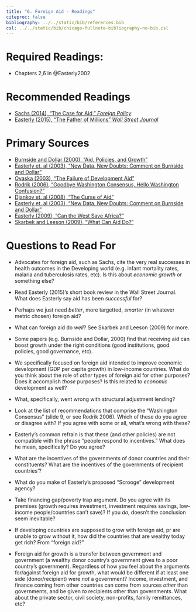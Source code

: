```yaml
---
title: "6. Foreign Aid - Readings"
citeproc: false
bibliography: ../../static/bib/references.bib
csl: ../../static/bib/chicago-fullnote-bibliography-no-bib.csl
---
```


# Required Readings:

- <i class="fas fa-book"></i>Chapters 2,6 in @Easterly2002

# Recommended Readings

- [<i class="fas fa-external-link-square-alt"></i> Sachs (2014), "The Case for Aid," *Foreign Policy*](https://foreignpolicy.com/2014/01/21/the-case-for-aid/)
- [<i class="fas fa-file-pdf"></i> Easterly (2015), "The Father of Millions" *Wall Street Journal*](/readings/Easterly-2015-review.pdf)

# Primary Sources

- [<i class="fas fa-file-pdf"></i> Burnside and Dollar (2000), "Aid, Policies, and Growth"](/readings/Burnside-Dollar-2000.pdf)
- [<i class="fas fa-file-pdf"></i> Easterly et. al (2003), "New Data, New Doubts: Comment on Burnside and Dollar"](/readings/Easterly-Levine-Roodman-2003.pdf)
- [<i class="fas fa-file-pdf"></i> Ovaska (2003), "The Failure of Development Aid"](/readings/Ovaska-2003.pdf)
- [<i class="fas fa-file-pdf"></i> Rodrik (2006), "Goodbye Washington Consensus, Hello Washington Confusion?"](/readings/Rodrik-2006.pdf)
- [<i class="fas fa-file-pdf"></i> Djankov et. al (2008), "The Curse of Aid"](/readings/Djankov-2008.pdf)
- [<i class="fas fa-file-pdf"></i> Easterly et. al (2003), "New Data, New Doubts: Comment on Burnside and Dollar"](/readings/Easterly-Levine-Roodman-2003.pdf)
- [<i class="fas fa-file-pdf"></i> Easterly (2009), "Can the West Save Africa?"](/readings/Easterly-2009.pdf)
- [<i class="fas fa-file-pdf"></i> Skarbek and Leeson (2009), "What Can Aid Do?"](/readings/Skarbek-Leeson-2009.pdf)


# Questions to Read For

- Advocates for foreign aid, such as Sachs, cite the very real successes in health outcomes in the Developing world (e.g. infant mortality rates, malaria and tuberculosis rates, etc). Is this about *economic growth* or something else?

- Read Easterly (2015)'s short book review in the Wall Street Journal. What does Easterly say aid has been *successful* for?

- Perhaps we just need *better*, more targetted, *smarter* (in whatever metric chosen) foreign aid?

- What can foreign aid do *well*? See Skarbek and Leeson (2009) for more.

- Some papers (e.g. Burnside and Dollar, 2000) find that receiving aid can boost growth under the right conditions (good institutions, good policies, good governance, etc).

- We specifically focused on foreign aid intended to improve economic development (GDP per capita growth) in low-income countries. What do you think about the role of *other* types of foreign aid for other purposes? Does it accomplish *those* purposes? Is this related to *economic* development as well?

- What, specifically, went wrong with structural adjustment lending?

- Look at the list of recommendations that comprise the "Washington Consensus" (slide 9, or see Rodrik 2006). Which of these do you agree or disagree with? If you agree with some or all, what's wrong with these?

- Easterly's common refrain is that these (and other policies) are not compatible with the phrase "people respond to incentives." What does he mean, specifically? Do you agree?

- What are the incentives of the governments of donor countries and their constituents? What are the incentives of the governments of recipient countries'?

- What do you make of Easterly's proposed "Scrooge" development agency?

- Take financing gap/poverty trap argument. Do you agree with its premises (growth requires investment, investment requires savings, low-income people/countries can't save)? If you *do*, doesn't the conclusion seem inevitable?

- If developing countries are supposed to grow with foreign aid, pr are unable to grow without it, how did the countries that are wealthy today get rich? From "foreign aid?" 

- Foreign aid for growth is a transfer between government and government (a wealthy donor country's government gives to a poor country's government). Regardless of how you feel about the arguments for/against foreign aid for growth, what would be different if at least one side (donor/recipient) were *not* a government? Income, investment, and finance coming from other countries can come from sources *other* than governments, and be given *to* recipients other than governments. What about the private sector, civil society, non-profits, family remittances, etc?